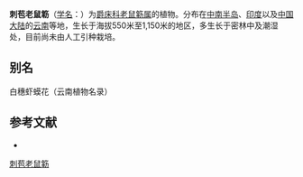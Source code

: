 {{Speciesbox
| name = 刺苞老鼠簕
| status = 
| status_system = 
| image =
| genus = Acanthus
| species = leucostachyus
| authority = Wall.
}}

'''刺苞老鼠簕'''（[[学名|学名]]：{{lang|la|'''''Acanthus leucostachyus'''''}}）为[[爵床科|爵床科]][[老鼠簕属|老鼠簕属]]的植物。分布在[[中南半岛|中南半岛]]、[[印度|印度]]以及[[中国大陆|中国大陆]]的[[云南|云南]]等地，生长于海拔550米至1,150米的地区，多生长于密林中及潮湿处，目前尚未由人工引种栽培。

== 别名 ==
白穗虾蟆花（云南植物名录）

== 参考文献 ==
<div class="references-small">
* {{cite web| url =http://www.bioinfo.cn/db05/KmzwSpecies.php?action=view&id=9| title =刺苞老鼠簕| work =《中国高等植物数据库全库》| publisher =中国科学院微生物研究所| author =昆明植物研究所| accessdate =2009-02-20| deadurl =yes| archiveurl =https://web.archive.org/web/20160305025903/http://www.bioinfo.cn/db05/KmzwSpecies.php?action=view&id=9| archivedate =2016-03-05}}
</div>
{{Taxonbar|from=Q10898676}}

[[Category:老鼠簕属|刺苞老鼠簕]]


{{植物小作品}}